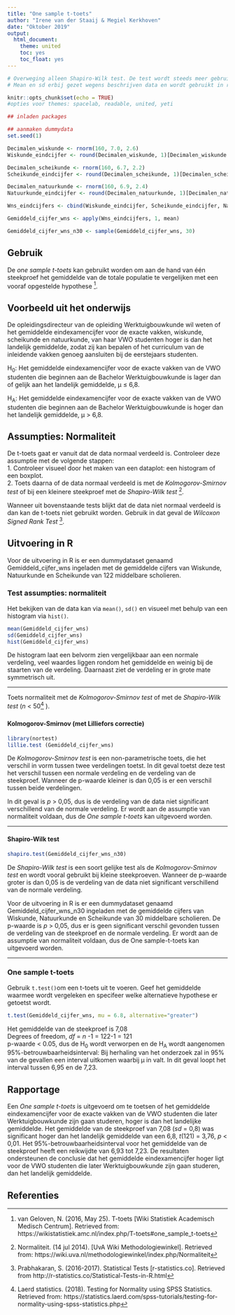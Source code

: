 ```yaml
---
title: "One sample t-toets"
author: "Irene van der Staaij & Megiel Kerkhoven"
date: "Oktober 2019"
output:
  html_document:
    theme: united
    toc: yes
    toc_float: yes
---
```


```r
# Overweging alleen Shapiro-Wilk test. De test wordt steeds meer gebruikt wegens de rekenkracht van computers, maar Kolmogorov (met Lillifors) is nog wel bekend en daarom geliefd. Shapiro-Wilk is preciezer, en conservatiever.  
# Mean en sd erbij gezet wegens beschrijven data en wordt gebruikt in rapport

```

```r
knitr::opts_chunk$set(echo = TRUE)
#opties voor themes: spacelab, readable, united, yeti
```

```r
## inladen packages

## aanmaken dummydata
set.seed(1)

Decimalen_wiskunde <- rnorm(160, 7.0, 2.6)
Wiskunde_eindcijfer <- round(Decimalen_wiskunde, 1)[Decimalen_wiskunde <= 10 & Decimalen_wiskunde >= 4.5]

Decimalen_scheikunde <- rnorm(160, 6.7, 2.2)
Scheikunde_eindcijfer <- round(Decimalen_scheikunde, 1)[Decimalen_scheikunde <= 10 & Decimalen_scheikunde >= 4.5]

Decimalen_natuurkunde <- rnorm(160, 6.9, 2.4)
Natuurkunde_eindcijfer <- round(Decimalen_natuurkunde, 1)[Decimalen_natuurkunde <= 10 & Decimalen_natuurkunde >= 4.5]

Wns_eindcijfers <- cbind(Wiskunde_eindcijfer, Scheikunde_eindcijfer, Natuurkunde_eindcijfer)

Gemiddeld_cijfer_wns <- apply(Wns_eindcijfers, 1, mean)

Gemiddeld_cijfer_wns_n30 <- sample(Gemiddeld_cijfer_wns, 30)
```

## Gebruik

De *one sample t-toets* kan gebruikt worden om aan de hand van één steekproef het gemiddelde van de totale populatie te vergelijken met een vooraf opgestelde hypothese [^1]. 

## Voorbeeld uit het onderwijs
De opleidingsdirecteur van de opleiding Werktuigbouwkunde wil weten of het gemiddelde eindexamencijfer voor de exacte vakken, wiskunde, scheikunde en natuurkunde, van haar VWO studenten hoger is dan het landelijk gemiddelde, zodat zij kan bepalen of het curriculum van de inleidende vakken genoeg aansluiten bij de eerstejaars studenten. 

H~0~: Het gemiddelde eindexamencijfer voor de exacte vakken van de VWO studenten die beginnen aan de Bachelor Werktuigbouwkunde is lager dan of gelijk aan het landelijk gemiddelde, µ ≤ 6,8. 

H~A~: Het gemiddelde eindexamencijfer voor de exacte vakken van de VWO studenten die beginnen aan de Bachelor Werktuigbouwkunde is hoger dan het landelijk gemiddelde, µ > 6,8. 



## Assumpties: Normaliteit 
De t-toets gaat er vanuit dat de data normaal verdeeld is. Controleer deze assumptie met de volgende stappen:  
1. Controleer visueel door het maken van een dataplot: een histogram of een boxplot.  
2. Toets daarna of de data normaal verdeeld is met de *Kolmogorov-Smirnov test* of bij een kleinere steekproef met de *Shapiro-Wilk test* [^2]. 

Wanneer uit bovenstaande tests blijkt dat de data niet normaal verdeeld is dan kan de t-toets niet gebruikt worden. Gebruik in dat geval de *Wilcoxon Signed Rank Test* [^3].

## Uitvoering in R
Voor de uitvoering in R is er een dummydataset genaamd Gemiddeld_cijfer_wns ingeladen met de gemiddelde cijfers van Wiskunde, Natuurkunde en Scheikunde van 122 middelbare scholieren.

### Test assumpties: normaliteit
Het bekijken van de data kan via `mean()`, `sd()` en visueel met behulp van een histogram via `hist()`.
```r
mean(Gemiddeld_cijfer_wns)
sd(Gemiddeld_cijfer_wns)
hist(Gemiddeld_cijfer_wns)
```

De histogram laat een belvorm zien vergelijkbaar aan een normale verdeling, veel waardes liggen rondom het gemiddelde en weinig bij de staarten van de verdeling. Daarnaast ziet de verdeling er in grote mate symmetrisch uit.

***


Toets normaliteit met de *Kolmogorov-Smirnov test* of met de *Shapiro-Wilk test* (*n* < 50[^4] ). 

### {.tabset .tabset-fade .tabset.pills}
#### Kolmogorov-Smirnov (met Lilliefors correctie) 

```r
library(nortest)
lillie.test (Gemiddeld_cijfer_wns)
```
De *Kolmogorov-Smirnov test* is een non-parametrische toets, die het verschil in vorm tussen twee verdelingen toetst. In dit geval toetst deze test het verschil tussen een normale verdeling en de verdeling van de steekproef. Wanneer de p-waarde kleiner is dan 0,05 is er een verschil tussen beide verdelingen. 

In dit geval is *p* > 0,05, dus is de verdeling van de data niet significant verschillend van de normale verdeling. Er wordt aan de assumptie van normaliteit voldaan, dus de *One sample t-toets* kan uitgevoerd worden.  

***

#### Shapiro-Wilk test
``` r
shapiro.test(Gemiddeld_cijfer_wns_n30)
```

De *Shapiro-Wilk test* is een soort gelijke test als de *Kolmogorov-Smirnov test* en wordt vooral gebruikt bij kleine steekproeven. Wanneer de p-waarde groter is dan 0,05 is de verdeling van de data niet significant verschillend van de normale verdeling.

Voor de uitvoering in R is er een dummydataset genaamd Gemiddeld_cijfer_wns_n30 ingeladen met de gemiddelde cijfers van Wiskunde, Natuurkunde en Scheikunde van 30 middelbare scholieren. De p-waarde is *p* > 0,05, dus er is geen significant verschil gevonden tussen de verdeling van de steekproef en de normale verdeling. Er wordt aan de assumptie van normaliteit voldaan, dus de One sample-t-toets kan uitgevoerd worden.

***

### One sample t-toets
Gebruik `t.test()`om een t-toets uit te voeren. Geef het gemiddelde waarmee wordt vergeleken en specifeer welke alternatieve hypothese er getoetst wordt.
```r
t.test(Gemiddeld_cijfer_wns, mu = 6.8, alternative="greater")
```

Het gemiddelde van de steekproef is 7,08  
Degrees of freedom, *df* = *n* -1 = 122-1 = 121  
p-waarde < 0.05, dus de H~0~ wordt verworpen en de H~A~ wordt aangenomen  
95%-betrouwbaarheidsinterval: Bij herhaling van het onderzoek zal in 95% van de gevallen een interval uitkomen waarbij µ in valt. In dit geval loopt het interval tussen 6,95 en de 7,23. 


## Rapportage
Een *One sample t-toets* is uitgevoerd om te toetsen of het gemiddelde eindexamencijfer voor de exacte vakken van de VWO studenten die later Werktuigbouwkunde zijn gaan studeren, hoger is dan het landelijke gemiddelde. Het gemiddelde van de steekproef van 7,08 (*sd* = 0,8) was significant hoger dan het landelijk gemiddelde van een 6,8, *t*(121) = 3,76, *p* < 0,01. Het 95%-betrouwbaarheidsinterval voor het gemiddelde van de steekproef heeft een reikwijdte van 6,93 tot 7,23. De resultaten ondersteunen de conclusie dat het gemiddelde eindexamencijfer hoger ligt voor de VWO studenten die later Werktuigbouwkunde zijn gaan studeren, dan het landelijk gemiddelde. 


## Referenties

[^1]: van Geloven, N. (2016, May 25). T-toets [Wiki Statistiek Academisch Medisch Centrum]. Retrieved from: https://wikistatistiek.amc.nl/index.php/T-toets#one_sample_t-toets  
[^2]: Normaliteit. (14 jul 2014). [UvA Wiki Methodologiewinkel]. Retrieved from: https://wiki.uva.nl/methodologiewinkel/index.php/Normaliteit  
[^3]: Prabhakaran, S. (2016-2017). Statistical Tests [r-statistics.co]. Retrieved from http://r-statistics.co/Statistical-Tests-in-R.html  
[^4]: Laerd statistics. (2018). Testing for Normality using SPSS Statistics. Retrieved from: https://statistics.laerd.com/spss-tutorials/testing-for-normality-using-spss-statistics.php  